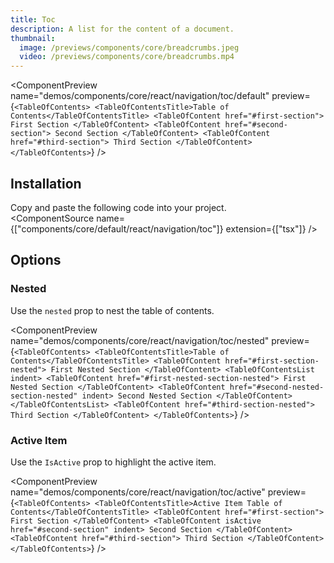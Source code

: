 ```yaml
---
title: Toc
description: A list for the content of a document.
thumbnail:
  image: /previews/components/core/breadcrumbs.jpeg
  video: /previews/components/core/breadcrumbs.mp4
---
```


<ComponentPreview
  name="demos/components/core/react/navigation/toc/default"
  preview={`<TableOfContents>
    <TableOfContentsTitle>Table of Contents</TableOfContentsTitle>
    <TableOfContent href="#first-section">
        First Section
    </TableOfContent>
    <TableOfContent href="#second-section">
        Second Section
    </TableOfContent>
    <TableOfContent href="#third-section">
        Third Section
    </TableOfContent>
</TableOfContents>`}
/>

## Installation

Copy and paste the following code into your project.<br/>
  <ComponentSource
    name={["components/core/default/react/navigation/toc"]}
    extension={["tsx"]}
  />

## Options

### Nested

Use the `nested` prop to nest the table of contents.

<ComponentPreview
  name="demos/components/core/react/navigation/toc/nested"
  preview={`<TableOfContents>
    <TableOfContentsTitle>Table of Contents</TableOfContentsTitle>
    <TableOfContent href="#first-section-nested">
        First Nested Section
    </TableOfContent>
    <TableOfContentsList indent>
        <TableOfContent href="#first-nested-section-nested">
            First Nested Section
        </TableOfContent>
        <TableOfContent href="#second-nested-section-nested" indent>
            Second Nested Section
        </TableOfContent>
    </TableOfContentsList>
    <TableOfContent href="#third-section-nested">
        Third Section
    </TableOfContent>
</TableOfContents>`}
/>

### Active Item

Use the `IsActive` prop to highlight the active item.

<ComponentPreview
  name="demos/components/core/react/navigation/toc/active"
  preview={`<TableOfContents>
    <TableOfContentsTitle>Active Item Table of Contents</TableOfContentsTitle>
    <TableOfContent href="#first-section">
        First Section
    </TableOfContent>
    <TableOfContent isActive href="#second-section" indent>
        Second Section
    </TableOfContent>
    <TableOfContent href="#third-section">
        Third Section
    </TableOfContent>
</TableOfContents>`}
/>